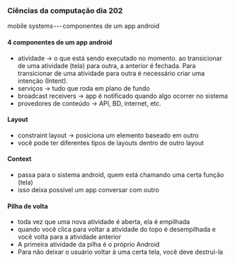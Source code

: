 




### Ciências da computação dia 202

mobile systems --- componentes de um app android

#### 4 componentes de um app android

-   atividade → o que está sendo executado no momento. ao transicionar
    de uma atividade (tela) para outra, a anterior é fechada. Para
    transicionar de uma atividade para outra é necessário criar uma
    intenção (Intent).
-   serviços → tudo que roda em plano de fundo
-   broadcast receivers → app é notificado quando algo ocorrer no
    sistema
-   provedores de conteúdo → API, BD, internet, etc.








#### Layout

-   constraint layout → posiciona um elemento baseado em outro
-   você pode ter diferentes tipos de layouts dentro de outro layout








#### Context

-   passa para o sistema android, quem está chamando uma certa função
    (tela)
-   isso deixa possível um app conversar com outro








#### Pilha de volta

-   toda vez que uma nova atividade é aberta, ela é empilhada
-   quando você clica para voltar a atividade do topo é desempilhada e
    você volta para a atividade anterior
-   A primeira atividade da pilha é o próprio Android
-   Para não deixar o usuário voltar à uma certa tela, você deve
    destrui-la


